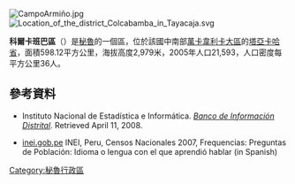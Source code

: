 [[Image:CampoArmiño.jpg|right]]
[[Image:Location_of_the_district_Colcabamba_in_Tayacaja.svg|right]]

{{Coord|12|24|S|74|40|W|display=title}}

'''科爾卡班巴區'''（{{lang-es|Distrito de Colcabamba}}）是[[秘魯|秘魯]]的一個區，位於該國中南部[[萬卡韋利卡大區|萬卡韋利卡大區]]的[[塔亞卡哈省|塔亞卡哈省]]，面積598.12平方公里，海拔高度2,979米，2005年人口21,593，人口密度每平方公里36人。

==參考資料==
*{{es icon}} Instituto Nacional de Estadística e Informática. ''[https://web.archive.org/web/20080423164200/http://desa.inei.gob.pe/mapas/bid/ Banco de Información Distrital]''. Retrieved April 11, 2008.
*[https://web.archive.org/web/20130127005551/http://iinei.inei.gob.pe/iinei/RedatamCpv2007.asp?id=ResultadosCensales%3Fori%3DC inei.gob.pe] INEI, Peru, Censos Nacionales 2007, Frequencias: Preguntas de Población: Idioma o lengua con el que aprendió hablar (in Spanish)

{{Peru-geo-stub}}
[[Category:秘魯行政區|Category:秘魯行政區]]